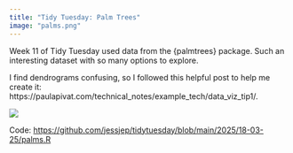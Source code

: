 ```yaml
---
title: "Tidy Tuesday: Palm Trees"
image: "palms.png"
---
```


Week 11 of Tidy Tuesday used data from the {palmtrees} package. Such an interesting dataset with so many options to explore.

I find dendrograms confusing, so I followed this helpful post to help me create it: https://paulapivat.com/technical_notes/example_tech/data_viz_tip1/.

![](palms.png){style="margin:auto;"}

Code: <https://github.com/jessjep/tidytuesday/blob/main/2025/18-03-25/palms.R>
